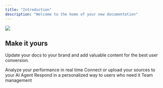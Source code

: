 ```yaml
---
title: "Introduction"
description: "Welcome to the home of your new documentation"
---
```


![](/lovimintilify.png)

## Make it yours

Update your docs to your brand and add valuable content for the best user conversion.

<CardGroup cols={2}>
  <Card title="Analytics" icon="chart-line" href="https://lovi.mintlify.app/ug_analytics_en">
    Analyze your performance in real time
  </Card>

  <Card title="Knowledge base" icon="brain" href="https://lovi.mintlify.app/ug_kb_en">
    Connect or upload your sources to your AI Agent
  </Card>

  <Card title="Livechat" icon="headset" href="https://lovi.mintlify.app/ug_livechat_en">
    Respond in a personalized way to users who need it
  </Card>

  <Card title="Get Inspiration" icon="people-group" href="https://lovi.mintlify.app/ug_team_en">
    Team management
  </Card>
</CardGroup>
